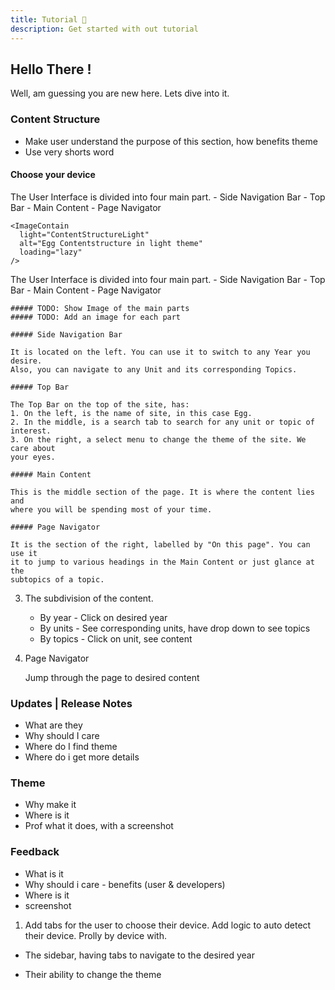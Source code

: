 ```yaml
---
title: Tutorial 📘
description: Get started with out tutorial
---
```




## Hello There !

Well, am guessing you are new here. Lets dive into it.


### Content Structure

- Make user understand the purpose of this section, how benefits theme
- Use very shorts word

#### Choose your device

<Tabs>
  <TabItem label="📱 Mobile">
    The User Interface is divided into four main part.
    - Side Navigation Bar
    - Top Bar
    - Main Content
    - Page Navigator

    <ImageContain
      light="ContentStructureLight"
      alt="Egg Contentstructure in light theme"
      loading="lazy"
    />

  </TabItem>
  <TabItem label="💻 PC">
    The User Interface is divided into four main part.
    - Side Navigation Bar
    - Top Bar
    - Main Content
    - Page Navigator

    ##### TODO: Show Image of the main parts
    ##### TODO: Add an image for each part

    ##### Side Navigation Bar

    It is located on the left. You can use it to switch to any Year you desire.
    Also, you can navigate to any Unit and its corresponding Topics.

    ##### Top Bar

    The Top Bar on the top of the site, has:
    1. On the left, is the name of site, in this case Egg.
    2. In the middle, is a search tab to search for any unit or topic of interest.
    3. On the right, a select menu to change the theme of the site. We care about
    your eyes.

    ##### Main Content

    This is the middle section of the page. It is where the content lies and
    where you will be spending most of your time.

    ##### Page Navigator

    It is the section of the right, labelled by "On this page". You can use it
    it to jump to various headings in the Main Content or just glance at the 
    subtopics of a topic.


  </TabItem>
</Tabs>

3. The subdivision of the content. 
    - By year - Click on desired year
    - By units - See corresponding units, have drop down to see topics
    - By topics - Click on unit, see content

4. Page Navigator

    Jump through the page to desired content


### Updates | Release Notes

- What are they
- Why should I care
- Where do I find theme
- Where do i get more details

### Theme

- Why make it
- Where is it
- Prof what it does, with a screenshot

### Feedback

- What is it
- Why should i care - benefits (user & developers)
- Where is it
- screenshot




1. Add tabs for the user to choose their device. Add logic to auto detect their
device. Prolly by device with.
- The sidebar, having tabs to navigate to the desired year

- Their ability to change the theme


